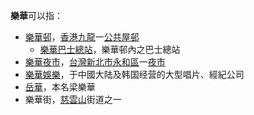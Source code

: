 '''樂華'''可以指：
* [[樂華邨|樂華邨]]，[[香港|香港]][[九龍|九龍]]一[[公共屋邨|公共屋邨]]
** [[樂華巴士總站|樂華巴士總站]]，樂華邨內之巴士總站
* [[樂華夜市|樂華夜市]]，[[台灣|台灣]][[新北市|新北市]][[永和區|永和區]]一[[夜市|夜市]]
*[[樂華娛樂|樂華娛樂]]，于中國大陆及韩国经营的大型唱片、經紀公司
*[[岳華|岳華]]，本名梁樂華
* 樂華街，[[慈雲山|慈雲山]]街道之一
{{disambig|Cat=二字亞洲相關消歧義}}